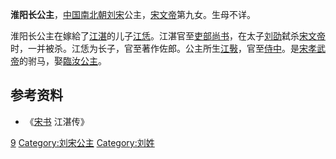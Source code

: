 {{東亞女性歷史人物
| 名稱=淮阳长公主
| 身份=[[刘宋|刘宋]]公主
| 畫像=
| 說明=
| 姓=刘
| 名=
| 封爵=[[公主|公主]]
| 位號=
| 封號=淮阳公主
| 出生年=
| 逝世年=
| 諡號=
| 墳墓=
| 父親=[[宋文帝|宋文帝]]
| 夫=[[江恁|江恁]]
| 子=[[江斅|江斅]]
| 夫之父=[[江湛|江湛]]
|}}
'''淮阳长公主'''，[[中国|中国]][[南北朝|南北朝]][[刘宋|刘宋]]公主，[[宋文帝|宋文帝]]第九女。生母不详。

淮阳长公主在嫁給了[[江湛|江湛]]的儿子[[江恁|江恁]]。江湛官至[[吏部尚书|吏部尚书]]，在太子[[刘劭_(刘宋)|刘劭]]弑杀[[宋文帝|宋文帝]]时，一并被杀。江恁为长子，官至著作佐郎。公主所生[[江斅|江斅]]，官至[[侍中|侍中]]。是[[宋孝武帝|宋孝武帝]]的驸马，娶[[臨汝公主_(南朝宋)|臨汝公主]]。
== 参考资料 ==
*《[[宋书|宋书]] 江湛传》
[[Category:宋文帝皇女|9]]
[[Category:刘宋公主|Category:刘宋公主]]
[[Category:刘姓|Category:刘姓]]